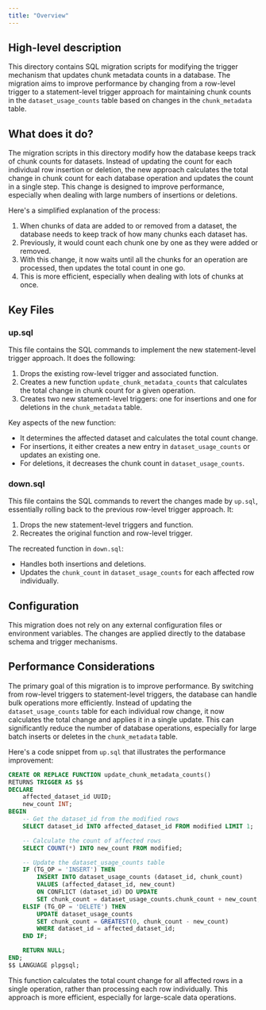 ```yaml
---
title: "Overview"
---
```


## High-level description
This directory contains SQL migration scripts for modifying the trigger mechanism that updates chunk metadata counts in a database. The migration aims to improve performance by changing from a row-level trigger to a statement-level trigger approach for maintaining chunk counts in the `dataset_usage_counts` table based on changes in the `chunk_metadata` table.

## What does it do?
The migration scripts in this directory modify how the database keeps track of chunk counts for datasets. Instead of updating the count for each individual row insertion or deletion, the new approach calculates the total change in chunk count for each database operation and updates the count in a single step. This change is designed to improve performance, especially when dealing with large numbers of insertions or deletions.

Here's a simplified explanation of the process:
1. When chunks of data are added to or removed from a dataset, the database needs to keep track of how many chunks each dataset has.
2. Previously, it would count each chunk one by one as they were added or removed.
3. With this change, it now waits until all the chunks for an operation are processed, then updates the total count in one go.
4. This is more efficient, especially when dealing with lots of chunks at once.

## Key Files

### up.sql
This file contains the SQL commands to implement the new statement-level trigger approach. It does the following:
1. Drops the existing row-level trigger and associated function.
2. Creates a new function `update_chunk_metadata_counts` that calculates the total change in chunk count for a given operation.
3. Creates two new statement-level triggers: one for insertions and one for deletions in the `chunk_metadata` table.

Key aspects of the new function:
- It determines the affected dataset and calculates the total count change.
- For insertions, it either creates a new entry in `dataset_usage_counts` or updates an existing one.
- For deletions, it decreases the chunk count in `dataset_usage_counts`.

### down.sql
This file contains the SQL commands to revert the changes made by `up.sql`, essentially rolling back to the previous row-level trigger approach. It:
1. Drops the new statement-level triggers and function.
2. Recreates the original function and row-level trigger.

The recreated function in `down.sql`:
- Handles both insertions and deletions.
- Updates the `chunk_count` in `dataset_usage_counts` for each affected row individually.

## Configuration
This migration does not rely on any external configuration files or environment variables. The changes are applied directly to the database schema and trigger mechanisms.

## Performance Considerations
The primary goal of this migration is to improve performance. By switching from row-level triggers to statement-level triggers, the database can handle bulk operations more efficiently. Instead of updating the `dataset_usage_counts` table for each individual row change, it now calculates the total change and applies it in a single update. This can significantly reduce the number of database operations, especially for large batch inserts or deletes in the `chunk_metadata` table.

Here's a code snippet from `up.sql` that illustrates the performance improvement:

```sql
CREATE OR REPLACE FUNCTION update_chunk_metadata_counts()
RETURNS TRIGGER AS $$
DECLARE
    affected_dataset_id UUID;
    new_count INT;
BEGIN
    -- Get the dataset_id from the modified rows
    SELECT dataset_id INTO affected_dataset_id FROM modified LIMIT 1;

    -- Calculate the count of affected rows
    SELECT COUNT(*) INTO new_count FROM modified;

    -- Update the dataset_usage_counts table
    IF (TG_OP = 'INSERT') THEN
        INSERT INTO dataset_usage_counts (dataset_id, chunk_count)
        VALUES (affected_dataset_id, new_count)
        ON CONFLICT (dataset_id) DO UPDATE
        SET chunk_count = dataset_usage_counts.chunk_count + new_count;
    ELSIF (TG_OP = 'DELETE') THEN
        UPDATE dataset_usage_counts
        SET chunk_count = GREATEST(0, chunk_count - new_count)
        WHERE dataset_id = affected_dataset_id;
    END IF;

    RETURN NULL;
END;
$$ LANGUAGE plpgsql;
```

This function calculates the total count change for all affected rows in a single operation, rather than processing each row individually. This approach is more efficient, especially for large-scale data operations.